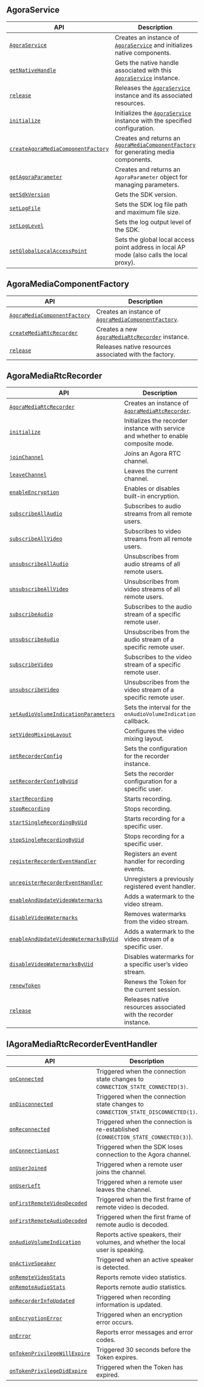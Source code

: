 
## AgoraService

| API | Description |
|---|---|
| [`AgoraService`](agora-service#agoraservice) | Creates an instance of [`AgoraService`](agora-service) and initializes native components. |
| [`getNativeHandle`](agora-service#getnativehandle) | Gets the native handle associated with this [`AgoraService`](agora-service) instance. |
| [`release`](agora-service#release) | Releases the [`AgoraService`](agora-service) instance and its associated resources. |
| [`initialize`](agora-service#initialize) | Initializes the [`AgoraService`](agora-service) instance with the specified configuration. |
| [`createAgoraMediaComponentFactory`](agora-service#createagoramediacomponentfactory) | Creates and returns an [`AgoraMediaComponentFactory`](agora-media-component-factory) for generating media components. |
| [`getAgoraParameter`](agora-service#getagoraparameter) | Creates and returns an `AgoraParameter` object for managing parameters. |
| [`getSdkVersion`](agora-service#getsdkversion) | Gets the SDK version. |
| [`setLogFile`](agora-service#setlogfile) | Sets the SDK log file path and maximum file size. |
| [`setLogLevel`](agora-service#setloglevel) | Sets the log output level of the SDK. |
| [`setGlobalLocalAccessPoint`](agora-service#setgloballocalaccesspoint) | Sets the global local access point address in local AP mode (also calls the local proxy). |

## AgoraMediaComponentFactory

| API | Description |
|---|---|
| [`AgoraMediaComponentFactory`](agora-media-component-factory) | Creates an instance of [`AgoraMediaComponentFactory`](agora-media-component-factory). |
| [`createMediaRtcRecorder`](agora-media-component-factory#createmediartcrecorder) | Creates a new [`AgoraMediaRtcRecorder`](agora-media-rtc-recorder) instance. |
| [`release`](agora-media-component-factory#release) | Releases native resources associated with the factory. |

## AgoraMediaRtcRecorder

| API | Description |
|---|---|
| [`AgoraMediaRtcRecorder`](agora-media-rtc-recorder#agoramediartcrecorder) | Creates an instance of [`AgoraMediaRtcRecorder`](agora-media-rtc-recorder). |
| [`initialize`](agora-media-rtc-recorder#initialize) | Initializes the recorder instance with service and whether to enable composite mode. |
| [`joinChannel`](agora-media-rtc-recorder#joinchannel) | Joins an Agora RTC channel. |
| [`leaveChannel`](agora-media-rtc-recorder#leavechannel) | Leaves the current channel. |
| [`enableEncryption`](agora-media-rtc-recorder#enableencryption) | Enables or disables built-in encryption. |
| [`subscribeAllAudio`](agora-media-rtc-recorder#subscribeallaudio) | Subscribes to audio streams from all remote users. |
| [`subscribeAllVideo`](agora-media-rtc-recorder#subscribeallvideo) | Subscribes to video streams from all remote users. |
| [`unsubscribeAllAudio`](agora-media-rtc-recorder#unsubscribeallaudio) | Unsubscribes from audio streams of all remote users. |
| [`unsubscribeAllVideo`](agora-media-rtc-recorder#unsubscribeallvideo) | Unsubscribes from video streams of all remote users. |
| [`subscribeAudio`](agora-media-rtc-recorder#subscribeaudio) | Subscribes to the audio stream of a specific remote user. |
| [`unsubscribeAudio`](agora-media-rtc-recorder#unsubscribeaudio) | Unsubscribes from the audio stream of a specific remote user. |
| [`subscribeVideo`](agora-media-rtc-recorder#subscribevideo) | Subscribes to the video stream of a specific remote user. |
| [`unsubscribeVideo`](agora-media-rtc-recorder#unsubscribevideo) | Unsubscribes from the video stream of a specific remote user. |
| [`setAudioVolumeIndicationParameters`](agora-media-rtc-recorder#setaudiovolumeindicationparameters) | Sets the interval for the `onAudioVolumeIndication` callback. |
| [`setVideoMixingLayout`](agora-media-rtc-recorder#setvideomixinglayout) | Configures the video mixing layout. |
| [`setRecorderConfig`](agora-media-rtc-recorder#setrecorderconfig) | Sets the configuration for the recorder instance. |
| [`setRecorderConfigByUid`](agora-media-rtc-recorder#setrecorderconfigbyuid) | Sets the recorder configuration for a specific user. |
| [`startRecording`](agora-media-rtc-recorder#startrecording) | Starts recording. |
| [`stopRecording`](agora-media-rtc-recorder#stoprecording) | Stops recording. |
| [`startSingleRecordingByUid`](agora-media-rtc-recorder#startsinglerecordingbyuid) | Starts recording for a specific user. |
| [`stopSingleRecordingByUid`](agora-media-rtc-recorder#stopsinglerecordingbyuid) | Stops recording for a specific user. |
| [`registerRecorderEventHandler`](agora-media-rtc-recorder#registerrecordereventhandler) | Registers an event handler for recording events. |
| [`unregisterRecorderEventHandler`](agora-media-rtc-recorder#unregisterrecordereventhandler) | Unregisters a previously registered event handler. |
| [`enableAndUpdateVideoWatermarks`](agora-media-rtc-recorder#enableandupdatevideowatermarks) | Adds a watermark to the video stream. |
| [`disableVideoWatermarks`](agora-media-rtc-recorder#disablevideowatermarks) | Removes watermarks from the video stream. |
| [`enableAndUpdateVideoWatermarksByUid`](agora-media-rtc-recorder#enableandupdatevideowatermarksbyuid) | Adds a watermark to the video stream of a specific user. |
| [`disableVideoWatermarksByUid`](agora-media-rtc-recorder#disablevideowatermarksbyuid) | Disables watermarks for a specific user’s video stream. |
| [`renewToken`](agora-media-rtc-recorder#renewtoken) | Renews the Token for the current session. |
| [`release`](agora-media-rtc-recorder#release) | Releases native resources associated with the recorder instance. |

## IAgoraMediaRtcRecorderEventHandler

| API | Description |
|---|---|
| [`onConnected`](agora-media-rtc-recorder-eventhandler#onconnected) | Triggered when the connection state changes to `CONNECTION_STATE_CONNECTED(3)`. |
| [`onDisconnected`](agora-media-rtc-recorder-eventhandler#ondisconnected) | Triggered when the connection state changes to `CONNECTION_STATE_DISCONNECTED(1)`. |
| [`onReconnected`](agora-media-rtc-recorder-eventhandler#onreconnected) | Triggered when the connection is re-established (`CONNECTION_STATE_CONNECTED(3)`). |
| [`onConnectionLost`](agora-media-rtc-recorder-eventhandler#onconnectionlost) | Triggered when the SDK loses connection to the Agora channel. |
| [`onUserJoined`](agora-media-rtc-recorder-eventhandler#onuserjoined) | Triggered when a remote user joins the channel. |
| [`onUserLeft`](agora-media-rtc-recorder-eventhandler#onuserleft) | Triggered when a remote user leaves the channel. |
| [`onFirstRemoteVideoDecoded`](agora-media-rtc-recorder-eventhandler#onfirstremotevideodecoded) | Triggered when the first frame of remote video is decoded. |
| [`onFirstRemoteAudioDecoded`](agora-media-rtc-recorder-eventhandler#onfirstremoteaudiodecoded) | Triggered when the first frame of remote audio is decoded. |
| [`onAudioVolumeIndication`](agora-media-rtc-recorder-eventhandler#onaudiovolumeindication) | Reports active speakers, their volumes, and whether the local user is speaking. |
| [`onActiveSpeaker`](agora-media-rtc-recorder-eventhandler#onactivespeaker) | Triggered when an active speaker is detected. |
| [`onRemoteVideoStats`](agora-media-rtc-recorder-eventhandler#onremotevideostats) | Reports remote video statistics. |
| [`onRemoteAudioStats`](agora-media-rtc-recorder-eventhandler#onremoteaudiostats) | Reports remote audio statistics. |
| [`onRecorderInfoUpdated`](agora-media-rtc-recorder-eventhandler#onrecorderinfoupdated) | Triggered when recording information is updated. |
| [`onEncryptionError`](agora-media-rtc-recorder-eventhandler#onencryptionerror) | Triggered when an encryption error occurs. |
| [`onError`](agora-media-rtc-recorder-eventhandler#onerror) | Reports error messages and error codes. |
| [`onTokenPrivilegeWillExpire`](agora-media-rtc-recorder-eventhandler#ontokenprivilegewillexpire) | Triggered 30 seconds before the Token expires. |
| [`onTokenPrivilegeDidExpire`](agora-media-rtc-recorder-eventhandler#ontokenprivilegedidexpire) | Triggered when the Token has expired. |
